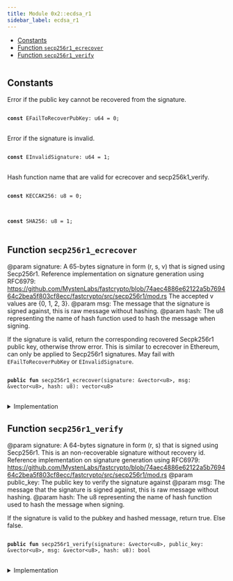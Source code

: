 ```yaml
---
title: Module 0x2::ecdsa_r1
sidebar_label: ecdsa_r1
---
```


<Link id="0x2_ecdsa_r1"/>


-  [Constants](#@Constants_0)
-  [Function `secp256r1_ecrecover`](#0x2_ecdsa_r1_secp256r1_ecrecover)
-  [Function `secp256r1_verify`](#0x2_ecdsa_r1_secp256r1_verify)


<pre><code></code></pre>



<Link id="@Constants_0"></Link>

## Constants


<Link id="0x2_ecdsa_r1_EFailToRecoverPubKey"></Link>

Error if the public key cannot be recovered from the signature.


<pre>
<code>
<b>const</b> <Link to="ecdsa_r1#0x2_ecdsa_r1_EFailToRecoverPubKey">EFailToRecoverPubKey</Link>: u64 = 0;
</code>
</pre>



<Link id="0x2_ecdsa_r1_EInvalidSignature"></Link>

Error if the signature is invalid.


<pre>
<code>
<b>const</b> <Link to="ecdsa_r1#0x2_ecdsa_r1_EInvalidSignature">EInvalidSignature</Link>: u64 = 1;
</code>
</pre>



<Link id="0x2_ecdsa_r1_KECCAK256"></Link>

Hash function name that are valid for ecrecover and secp256k1_verify.


<pre>
<code>
<b>const</b> <Link to="ecdsa_r1#0x2_ecdsa_r1_KECCAK256">KECCAK256</Link>: u8 = 0;
</code>
</pre>



<Link id="0x2_ecdsa_r1_SHA256"></Link>



<pre>
<code>
<b>const</b> <Link to="ecdsa_r1#0x2_ecdsa_r1_SHA256">SHA256</Link>: u8 = 1;
</code>
</pre>



<Link id="0x2_ecdsa_r1_secp256r1_ecrecover"></Link>

## Function `secp256r1_ecrecover`

@param signature: A 65-bytes signature in form (r, s, v) that is signed using
Secp256r1. Reference implementation on signature generation using RFC6979:
https://github.com/MystenLabs/fastcrypto/blob/74aec4886e62122a5b769464c2bea5f803cf8ecc/fastcrypto/src/secp256r1/mod.rs
The accepted v values are {0, 1, 2, 3}.
@param msg: The message that the signature is signed against, this is raw message without hashing.
@param hash: The u8 representing the name of hash function used to hash the message when signing.

If the signature is valid, return the corresponding recovered Secpk256r1 public
key, otherwise throw error. This is similar to ecrecover in Ethereum, can only be
applied to Secp256r1 signatures. May fail with <code><Link to="ecdsa_r1#0x2_ecdsa_r1_EFailToRecoverPubKey">EFailToRecoverPubKey</Link></code> or <code><Link to="ecdsa_r1#0x2_ecdsa_r1_EInvalidSignature">EInvalidSignature</Link></code>.


<pre>
<code>
<b>public</b> <b>fun</b> <Link to="ecdsa_r1#0x2_ecdsa_r1_secp256r1_ecrecover">secp256r1_ecrecover</Link>(signature: &<Link to="../move-stdlib/vector#0x1_vector">vector</Link>&lt;u8&gt;, msg: &<Link to="../move-stdlib/vector#0x1_vector">vector</Link>&lt;u8&gt;, <Link to="hash#0x2_hash">hash</Link>: u8): <Link to="../move-stdlib/vector#0x1_vector">vector</Link>&lt;u8&gt;
</code>
</pre>



<details>
<summary>Implementation</summary>


<pre>
<code>
<b>public</b> <b>native</b> <b>fun</b> <Link to="ecdsa_r1#0x2_ecdsa_r1_secp256r1_ecrecover">secp256r1_ecrecover</Link>(signature: &<Link to="../move-stdlib/vector#0x1_vector">vector</Link>&lt;u8&gt;, msg: &<Link to="../move-stdlib/vector#0x1_vector">vector</Link>&lt;u8&gt;, <Link to="hash#0x2_hash">hash</Link>: u8): <Link to="../move-stdlib/vector#0x1_vector">vector</Link>&lt;u8&gt;;
</code>
</pre>



</details>

<Link id="0x2_ecdsa_r1_secp256r1_verify"></Link>

## Function `secp256r1_verify`

@param signature: A 64-bytes signature in form (r, s) that is signed using
Secp256r1. This is an non-recoverable signature without recovery id.
Reference implementation on signature generation using RFC6979:
https://github.com/MystenLabs/fastcrypto/blob/74aec4886e62122a5b769464c2bea5f803cf8ecc/fastcrypto/src/secp256r1/mod.rs
@param public_key: The public key to verify the signature against
@param msg: The message that the signature is signed against, this is raw message without hashing.
@param hash: The u8 representing the name of hash function used to hash the message when signing.

If the signature is valid to the pubkey and hashed message, return true. Else false.


<pre>
<code>
<b>public</b> <b>fun</b> <Link to="ecdsa_r1#0x2_ecdsa_r1_secp256r1_verify">secp256r1_verify</Link>(signature: &<Link to="../move-stdlib/vector#0x1_vector">vector</Link>&lt;u8&gt;, public_key: &<Link to="../move-stdlib/vector#0x1_vector">vector</Link>&lt;u8&gt;, msg: &<Link to="../move-stdlib/vector#0x1_vector">vector</Link>&lt;u8&gt;, <Link to="hash#0x2_hash">hash</Link>: u8): bool
</code>
</pre>



<details>
<summary>Implementation</summary>


<pre>
<code>
<b>public</b> <b>native</b> <b>fun</b> <Link to="ecdsa_r1#0x2_ecdsa_r1_secp256r1_verify">secp256r1_verify</Link>(signature: &<Link to="../move-stdlib/vector#0x1_vector">vector</Link>&lt;u8&gt;, public_key: &<Link to="../move-stdlib/vector#0x1_vector">vector</Link>&lt;u8&gt;, msg: &<Link to="../move-stdlib/vector#0x1_vector">vector</Link>&lt;u8&gt;, <Link to="hash#0x2_hash">hash</Link>: u8): bool;
</code>
</pre>



</details>
